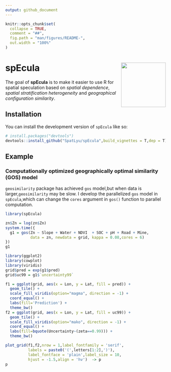 ```yaml
---
output: github_document
---
```


<!-- README.md is generated from README.Rmd. Please edit that file -->

```r
knitr::opts_chunk$set(
  collapse = TRUE,
  comment = "##",
  fig.path = "man/figures/README-",
  out.width = "100%"
)
```

# spEcula <img src="man/figures/logo.png" align="right" height="140"/>

<!-- badges: start -->
<!-- badges: end -->

The goal of **spEcula** is to make it easier to use R for spatial speculation based on *spatial dependence*, *spatial stratification heterogeneity* and *geographical configuration similarity*.

## Installation

You can install the development version of `spEcula` like so:

``` r
# install.packages("devtools")
devtools::install_github("SpatLyu/spEcula",build_vignettes = T,dep = T)
```

## Example

### Computationally optimized geographically optimal similarity (GOS) model

  `geosimilarity` package has achieved `gos` model,but when data is larger,`geosimilarity` may be slow. I develop the parallelized `gos` model in `spEcula`,which can change the `cores` argument in `gos()` function to parallel computation.

```r
library(spEcula)

zn$Zn = log(zn$Zn)
system.time({
  g1 = gos(Zn ~ Slope + Water + NDVI  + SOC + pH + Road + Mine,
           data = zn, newdata = grid, kappa = 0.08,cores = 6)
})
g1
```

```r
library(ggplot2)
library(cowplot)
library(viridis)
grid$pred = exp(g1$pred)
grid$uc99 = g1$`uncertainty99`

f1 = ggplot(grid, aes(x = Lon, y = Lat, fill = pred)) +
  geom_tile() +
  scale_fill_viridis(option="magma", direction = -1) + 
  coord_equal() +
  labs(fill='Prediction') +
  theme_bw() 
f2 = ggplot(grid, aes(x = Lon, y = Lat, fill = uc99)) +
  geom_tile() +
  scale_fill_viridis(option="mako", direction = -1) + 
  coord_equal() +
  labs(fill=bquote(Uncertainty~(zeta==0.99))) +
  theme_bw() 

plot_grid(f1,f2,nrow = 1,label_fontfamily = 'serif',
          labels = paste0('(',letters[1:2],')'),
          label_fontface = 'plain',label_size = 10,
          hjust = -1.5,align = 'hv')  -> p
p
```


